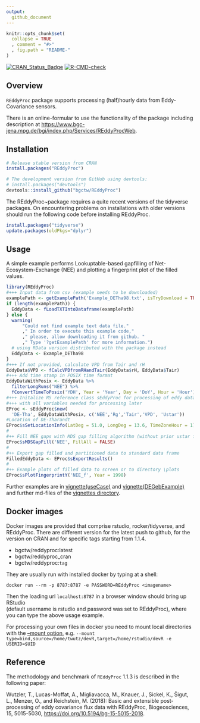 ```yaml
---
output: 
  github_document
---
```


<!-- 
README.md is generated from README.Rmd. Please edit that file
#knitr::knit("README.Rmd") 
rmarkdown::render("README.Rmd") 
maybe clear cache before
-->


```r
knitr::opts_chunk$set(
  collapse = TRUE
  , comment = "#>"
  , fig.path = "README-"
)
```


<!-- badges: start -->
[![CRAN_Status_Badge](http://www.r-pkg.org/badges/version/REddyProc)](http://cran.r-project.org/package=REddyProc)
[![R-CMD-check](https://github.com/bgctw/REddyProc/workflows/R-CMD-check/badge.svg)](https://github.com/bgctw/REddyProc/actions)
<!-- badges: end -->

## Overview

`REddyProc` package supports processing (half)hourly data from Eddy-Covariance sensors.

There is an online-formular to use the functionality of the package including
description at
<https://www.bgc-jena.mpg.de/bgi/index.php/Services/REddyProcWeb>.

## Installation
```r
# Release stable version from CRAN
install.packages("REddyProc")

# The development version from GitHub using devtools:
# install.packages("devtools")
devtools::install_github("bgctw/REddyProc")
```

The REddyProc~package requires a quite recent 
versions of the tidyverse packages. On encountering problems on installations 
with older versions should run the following code before installing REddyProc.
```r
install.packages("tidyverse")
update.packages(oldPkgs="dplyr")
```

## Usage

A simple example performs Lookuptable-based gapfilling of
Net-Ecosystem-Exchange (NEE) and plotting a fingerprint plot of the filled
values.

```r
library(REddyProc)
#+++ Input data from csv (example needs to be downloaded)
examplePath <- getExamplePath('Example_DETha98.txt', isTryDownload = TRUE)
if (length(examplePath)) {
  EddyData <- fLoadTXTIntoDataframe(examplePath)
} else {
  warning(
      "Could not find example text data file."
      ," In order to execute this example code,"
      ," please, allow downloading it from github. " 
      ," Type '?getExamplePath' for more information.")
  # using RData version distributed with the package instead
  EddyData <- Example_DETha98
}
#+++ If not provided, calculate VPD from Tair and rH
EddyData$VPD <- fCalcVPDfromRHandTair(EddyData$rH, EddyData$Tair)
#+++ Add time stamp in POSIX time format
EddyDataWithPosix <- EddyData %>% 
  filterLongRuns("NEE") %>% 
  fConvertTimeToPosix('YDH', Year = 'Year', Day = 'DoY', Hour = 'Hour')
#+++ Initalize R5 reference class sEddyProc for processing of eddy data
#+++ with all variables needed for processing later
EProc <- sEddyProc$new(
  'DE-Tha', EddyDataWithPosix, c('NEE','Rg','Tair','VPD', 'Ustar'))
#Location of DE-Tharandt
EProc$sSetLocationInfo(LatDeg = 51.0, LongDeg = 13.6, TimeZoneHour = 1)  
#
#++ Fill NEE gaps with MDS gap filling algorithm (without prior ustar filtering)
EProc$sMDSGapFill('NEE', FillAll = FALSE)
#
#++ Export gap filled and partitioned data to standard data frame
FilledEddyData <- EProc$sExportResults()
#
#++ Example plots of filled data to screen or to directory \plots
EProc$sPlotFingerprintY('NEE_f', Year = 1998)
```



Further examples are in
[vignette(useCase)](https://github.com/bgctw/REddyProc/blob/master/vignettes/useCase.md)
and
[vignette(DEGebExample)](https://github.com/bgctw/REddyProc/blob/master/vignettes/DEGebExample.md)
and further md-files of the 
[vignettes directory](https://github.com/bgctw/REddyProc/blob/master/vignettes).


## Docker images
Docker images are provided that comprise rstudio, rocker/tidyverse, and REddyProc.
There are different version for the latest push to github, for the version on CRAN and for specific tags starting 
from 1.1.4.

- bgctw/reddyproc:latest   
- bgctw/reddyproc_cran
- bgctw/reddyproc:`tag`

They are usually run with installed docker by typing at a shell:
```
docker run --rm -p 8787:8787 -e PASSWORD=REddyProc <imagename>
```
Then the loading url `localhost:8787` in a browser window should bring up RStudio  
(default username is rstudio and password was set to REddyProc), where
you can type the above usage example.

For processing your own files in docker you need to mount local directories
with the [--mount option](https://docs.docker.com/storage/bind-mounts/), e.g.
`--mount type=bind,source=/home/twutz/devR,target=/home/rstudio/devR -e USERID=$UID`

## Reference
The methodology and benchmark of `REddyProc` 1.1.3 is described 
in the following paper:

 Wutzler, T., Lucas-Moffat, A., Migliavacca, M., Knauer, J., Sickel, K., Šigut, L., Menzer, O., and Reichstein, M. (2018): Basic and extensible post-processing of eddy covariance flux data with REddyProc, Biogeosciences, 15, 5015-5030, [https://doi.org/10.5194/bg-15-5015-2018](https://doi.org/10.5194/bg-15-5015-2018). 




